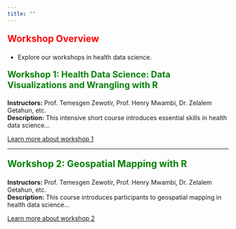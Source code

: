 ```yaml
---
title: ""
---
```


<p style="color: red; font-size: 1.5em; font-weight: bold;">Workshop Overview </p>

- Explore our workshops in health data science.

<p style="color: green; font-size: 1.4em; font-weight: bold;">Workshop 1: Health Data Science: Data Visualizations and Wrangling with R</p>


**Instructors:** Prof. Temesgen Zewotir, Prof. Henry Mwambi, Dr. Zelalem Getahun, etc.  
**Description:** This intensive short course introduces essential skills in health data science...

[Learn more about workshop 1](workshop 1.qmd)

---

<p style="color: green; font-size: 1.5em; font-weight: bold;">Workshop 2: Geospatial Mapping with R</p>


**Instructors:** Prof. Temesgen Zewotir, Prof. Henry Mwambi, Dr. Zelalem Getahun, etc.  
**Description:** This course introduces participants to geospatial mapping in health data science...

[Learn more about workshop 2](workshop 2.qmd)
